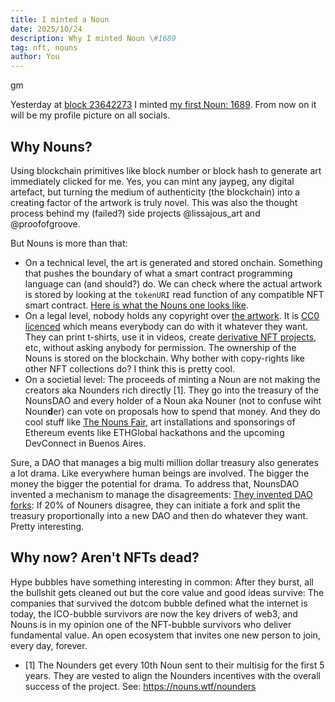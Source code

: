 ```yaml
---
title: I minted a Noun
date: 2025/10/24
description: Why I minted Noun \#1689
tag: nft, nouns
author: You
---
```


gm

Yesterday at
[block 23642273](https://eth.blockscout.com/tx/0x0f69832d15ef581817de0b73248be25cb02d503f00288b8517fb31285532223a)
I minted [my first Noun: 1689](https://nouns.wtf/noun/1689). From now on it will
be my profile picture on all socials.

## Why Nouns?

Using blockchain primitives like block number or block hash to generate art
immediately clicked for me. Yes, you can mint any jaypeg, any digital artefact,
but turning the medium of authenticity (the blockchain) into a creating factor
of the artwork is truly novel. This was also the thought process behind my
(failed?) side projects @lissajous_art and @proofofgroove.

But Nouns is more than that:

- On a technical level, the art is generated and stored onchain. Something that
  pushes the boundary of what a smart contract programming language can (and
  should?) do. We can check where the actual artwork is stored by looking at the
  `tokenURI` read function of any compatible NFT smart contract.
  [Here is what the Nouns one looks like](https://abi.ninja/0x9C8fF314C9Bc7F6e59A9d9225Fb22946427eDC03/1?methods=tokenURI).
- On a legal level, nobody holds any copyright over
  [the artwork](https://nouns.wtf/brand). It is
  [CC0 licenced](https://creativecommons.org/public-domain/cc0/) which means
  everybody can do with it whatever they want. They can print t-shirts, use it
  in videos, create [derivative NFT projects](https://lilnouns.wtf/), etc,
  without asking anybody for permission. The ownership of the Nouns is stored on
  the blockchain. Why bother with copy-rights like other NFT collections do? I
  think this is pretty cool.
- On a societial level: The proceeds of minting a Noun are not making the
  creators aka Nounders rich directly [1]. They go into the treasury of the
  NounsDAO and every holder of a Noun aka Nouner (not to confuse wiht
  Noun**d**er) can vote on proposals how to spend that money. And they do cool
  stuff like [The Nouns Fair](https://nouns.wtf/vote/855), art installations and
  sponsorings of Ethereum events like ETHGlobal hackathons and the upcoming
  DevConnect in Buenos Aires.

Sure, a DAO that manages a big multi million dollar treasury also generates a
lot drama. Like everywhere human beings are involved. The bigger the money the
bigger the potential for drama. To address that, NounsDAO invented a mechanism
to manage the disagreements: [They invented DAO forks](https://nouns.wtf/fork):
If 20% of Nouners disagree, they can initiate a fork and split the treasury
proportionally into a new DAO and then do whatever they want. Pretty
interesting.

## Why now? Aren't NFTs dead?

Hype bubbles have something interesting in common: After they burst, all the
bullshit gets cleaned out but the core value and good ideas survive: The
companies that survived the dotcom bubble defined what the internet is today,
the ICO-bubble survivors are now the key drivers of web3, and Nouns is in my
opinion one of the NFT-bubble survivors who deliver fundamental value. An open
ecosystem that invites one new person to join, every day, forever.

- [1] The Nounders get every 10th Noun sent to their multisig for the first 5
  years. They are vested to align the Nounders incentives with the overall
  success of the project. See: https://nouns.wtf/nounders
